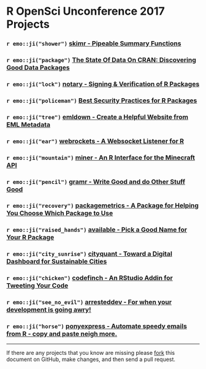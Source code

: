 # R OpenSci Unconference 2017 Projects

### `r emo::ji("shower")` [skimr - Pipeable Summary Functions](https://github.com/ropenscilabs/skimr)

### `r emo::ji("package")` [The State Of Data On CRAN: Discovering Good Data Packages](https://github.com/ropenscilabs/data-packages)

### `r emo::ji("lock")` [notary - Signing & Verification of R Packages](https://github.com/ropenscilabs/notary)

### `r emo::ji("policeman")` [Best Security Practices for R Packages](https://github.com/ropenscilabs/r-security-practices)

### `r emo::ji("tree")` [emldown - Create a Helpful Website from EML Metadata](https://github.com/ropenscilabs/emldown)

### `r emo::ji("ear")` [webrockets - A Websocket Listener for R](https://github.com/ropenscilabs/webrockets)

### `r emo::ji("mountain")` [miner - An R Interface for the Minecraft API](https://github.com/ROpenSciLabs/miner)

### `r emo::ji("pencil")` [gramr - Write Good and do Other Stuff Good](https://github.com/ropenscilabs/gramr)

### `r emo::ji("recovery")` [packagemetrics - A Package for Helping You Choose Which Package to Use](https://github.com/ropenscilabs/packagemetrics)

### `r emo::ji("raised_hands")` [available - Pick a Good Name for Your R Package](https://github.com/ropenscilabs/available)

### `r emo::ji("city_sunrise")` [cityquant - Toward a Digital Dashboard for Sustainable Cities](https://github.com/ropenscilabs/cityquant)

### `r emo::ji("chicken")` [codefinch - An RStudio Addin for Tweeting Your Code](https://github.com/ropenscilabs/codefinch)

### `r emo::ji("see_no_evil")` [arresteddev - For when your development is going awry!](https://github.com/ropenscilabs/arresteddev)

### `r emo::ji("horse")` [ponyexpress - Automate speedy emails from R - copy and paste neigh more.](https://github.com/ropenscilabs/ponyexpress)

---

If there are any projects that you know are missing please
[fork](https://github.com/ropenscilabs/runconf17-projects) 
this document on GitHub, make changes, and then send a pull
request.